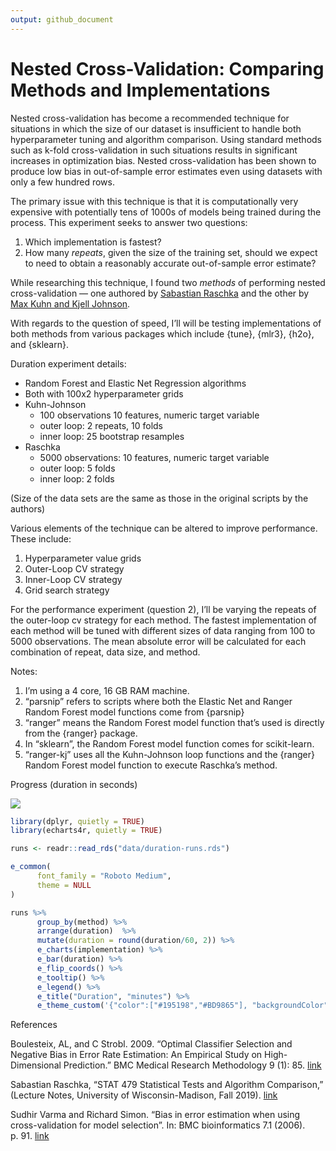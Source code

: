 ```yaml
---
output: github_document
---
```


# Nested Cross-Validation: Comparing Methods and Implementations  

Nested cross-validation has become a recommended technique for situations in which the size of our dataset is insufficient to handle both hyperparameter tuning and algorithm comparison. Using standard methods such as k-fold cross-validation in such situations results in  significant increases in optimization bias. Nested cross-validation has been shown to produce low bias in out-of-sample error estimates even using datasets with only a few hundred rows.  

The primary issue with this technique is that it is computationally very expensive with potentially tens of 1000s of models being trained during the process. This experiment seeks to answer two questions:  

1. Which implementation is fastest?  
2. How many *repeats*, given the size of the training set, should we expect to need to obtain a reasonably accurate out-of-sample error estimate?  

While researching this technique, I found two *methods* of performing nested cross-validation — one authored by [Sabastian Raschka](https://github.com/rasbt/stat479-machine-learning-fs19/blob/master/11_eval4-algo/code/11-eval4-algo__nested-cv_verbose1.ipynb) and the other by [Max Kuhn and Kjell Johnson](https://tidymodels.github.io/rsample/articles/Applications/Nested_Resampling.html).  

With regards to the question of speed, I'll will be testing implementations of both methods from various packages which include {tune}, {mlr3}, {h2o}, and {sklearn}.  

Duration experiment details:  
   
   * Random Forest and Elastic Net Regression algorithms  
   * Both with 100x2 hyperparameter grids  
   * Kuhn-Johnson  
      + 100 observations  10 features, numeric target variable  
      + outer loop: 2 repeats, 10 folds  
      + inner loop: 25 bootstrap resamples  
   * Raschka  
      + 5000 observations: 10 features, numeric target variable  
      + outer loop: 5 folds  
      + inner loop: 2 folds  

(Size of the data sets are the same as those in the original scripts by the authors)

Various elements of the technique can be altered to improve performance. These include:  

1. Hyperparameter value grids  
2. Outer-Loop CV strategy  
3. Inner-Loop CV strategy  
4. Grid search strategy  

For the performance experiment (question 2), I'll be varying the repeats of the outer-loop cv strategy for each method. The fastest implementation of each method will be tuned with different sizes of data ranging from 100 to 5000 observations. The mean absolute error will be calculated for each combination of repeat, data size, and method. 

Notes: 

1. I'm using a 4 core, 16 GB RAM machine.  
2. "parsnip" refers to scripts where both the Elastic Net and Ranger Random Forest model functions come from {parsnip}  
3. "ranger" means the Random Forest model function that's used is directly from the {ranger} package.  
4. In "sklearn", the Random Forest model function comes for scikit-learn.  
5. "ranger-kj" uses all the Kuhn-Johnson loop functions and the {ranger} Random Forest model function to execute Raschka's method.  
  


Progress (duration in seconds)  

![](duration-experiment/outputs/0225-results.png)  


```r
library(dplyr, quietly = TRUE)
library(echarts4r, quietly = TRUE)

runs <- readr::read_rds("data/duration-runs.rds")

e_common(
      font_family = "Roboto Medium",
      theme = NULL
)

runs %>% 
      group_by(method) %>% 
      arrange(duration)  %>% 
      mutate(duration = round(duration/60, 2)) %>% 
      e_charts(implementation) %>% 
      e_bar(duration) %>% 
      e_flip_coords() %>% 
      e_tooltip() %>%
      e_legend() %>% 
      e_title("Duration", "minutes") %>% 
      e_theme_custom('{"color":["#195198","#BD9865"], "backgroundColor": "ivory"}')


```



References  

Boulesteix, AL, and C Strobl. 2009. “Optimal Classifier Selection and Negative Bias in Error Rate Estimation: An Empirical Study on High-Dimensional Prediction.” BMC Medical Research Methodology 9 (1): 85. [link](https://www.researchgate.net/publication/40756303_Optimal_classifier_selection_and_negative_bias_in_error_rate_estimation_An_empirical_study_on_high-dimensional_prediction)  

Sabastian Raschka, "STAT 479 Statistical Tests and Algorithm Comparison," (Lecture Notes, University of Wisconsin-Madison, Fall 2019). [link](https://github.com/rasbt/stat479-machine-learning-fs19/blob/master/11_eval4-algo/11-eval4-algo__notes.pdf)  

Sudhir Varma and Richard Simon. "Bias in error estimation when using cross-validation for model selection". In: BMC bioinformatics 7.1 (2006). p. 91. [link](https://bmcbioinformatics.biomedcentral.com/articles/10.1186/1471-2105-7-91)  




